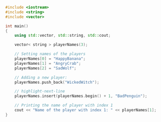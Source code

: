 ```cpp
#include <iostream>
#include <string>
#include <vector>

int main()
{
    using std::vector, std::string, std::cout;

    vector< string > playerNames(3);

    // Setting names of the players
    playerNames[0] = "HappyBanana";
    playerNames[1] = "AngryCrab";
    playerNames[2] = "SadWolf";

    // Adding a new player:
    playerNames.push_back("WickedWitch");

	// highlight-next-line
	playerNames.insert(playerNames.begin() + 1, "BadPenguin");

    // Printing the name of player with index 1
    cout << "Name of the player with index 1: " << playerNames[1];
}
```